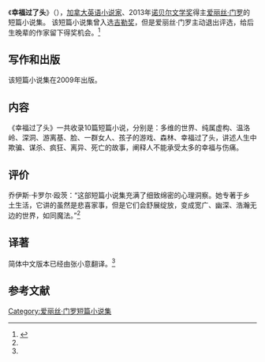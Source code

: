 《'''幸福过了头'''》（{{lang-en|'''Too Much Happiness'''}}），[[加拿大|加拿大]][[英语文学|英语小说家]]、2013年[[诺贝尔文学奖|诺贝尔文学奖]]得主[[爱丽丝·门罗|爱丽丝·门罗]]的短篇小说集。
该短篇小说集曾入选[[吉勒奖|吉勒奖]]，但是爱丽丝·门罗主动退出评选，给后生晚辈的作家留下得奖机会。<ref name="panda" >{{cite book |author=爱丽丝·门罗 |title=《幸福过了头》|url=https://archive.org/details/xingfuguoletouto0000munr |year= 2013-11-01 |publisher=译林出版社 |location=北京市 |pages= |isbn=978-7-5447-4574-1}}</ref>

==写作和出版==
该短篇小说集在2009年出版。

==内容==
《幸福过了头》一共收录10篇短篇小说，分别是：多维的世界、纯属虚构、温洛岭、深洞、游离基、脸、一群女人、孩子的游戏、森林、幸福过了头，讲述人生中欺骗、谋杀、疯狂、离异、死亡的故事，阐释人不能承受太多的幸福与伤痛。

==评价==
乔伊斯·卡罗尔·殴茨：“这部短篇小说集充满了细致绵密的心理洞察。她专著于乡土生活，它讲的虽然是悲喜家事，但是它们会舒展绽放，变成宽广、幽深、浩瀚无边的世界，如同魔法。”<ref name="panda"/>

==译著==
简体中文版本已经由张小意翻译。<ref name="panda"/>

==参考文献==
{{reflist}}

{{爱丽丝·门罗作品}}


{{DEFAULTSORT:Xing幸}}
[[Category:爱丽丝·门罗短篇小说集|Category:爱丽丝·门罗短篇小说集]]